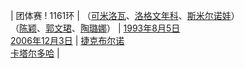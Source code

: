 | 团体赛
! 1161环
| {{RUS}}（[[柳德米拉·可米洛瓦|可米洛瓦]]、[[马里娜·洛格文年科|洛格文年科]]、[[斯维特拉娜·斯米尔诺娃|斯米尔诺娃]]）<br/>{{CHN}}（[[陈颖]]、[[郭文珺]]、[[陶璐娜]]）
| [[1993年]][[8月5日]]<br/>[[2006年]][[12月3日]]
| [[捷克]][[布尔诺]]<br/>[[卡塔尔]][[多哈]]
| {{ed|女子10米气手枪团体赛世界纪录}}
<noinclude>[[Category:女子射击世界纪录导航模板|{{PAGENAME}}]]</noinclude>